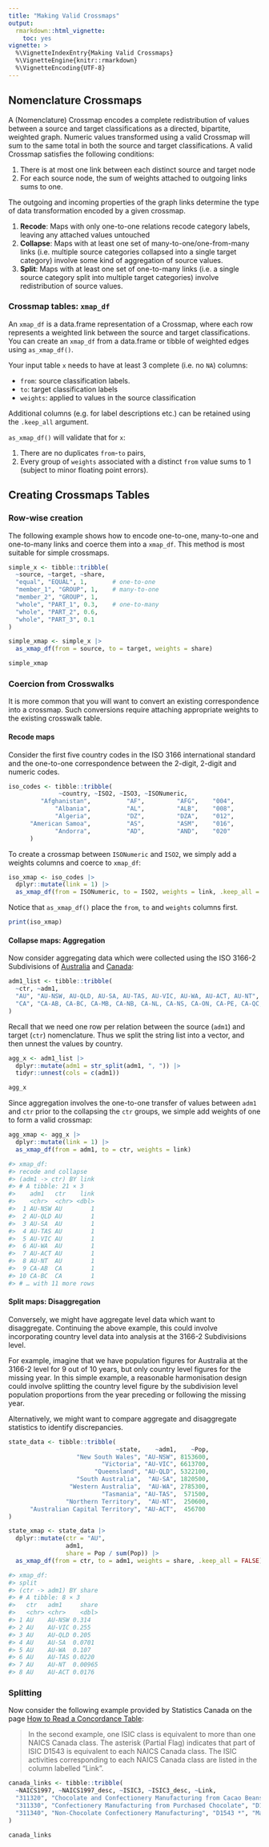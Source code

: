 ```yaml
---
title: "Making Valid Crossmaps"
output:
  rmarkdown::html_vignette:
    toc: yes
vignette: >
  %\VignetteIndexEntry{Making Valid Crossmaps}
  %\VignetteEngine{knitr::rmarkdown}
  %\VignetteEncoding{UTF-8}
---
```


## Nomenclature Crossmaps

A (Nomenclature) Crossmap encodes a complete redistribution of values between a source and target classifications as a directed, bipartite, weighted graph. Numeric values transformed using a valid Crossmap will sum to the same total in both the source and target classifications. A valid Crossmap satisfies the following conditions:

1.  There is at most one link between each distinct source and target node
2.  For each source node, the sum of weights attached to outgoing links sums to one.

The outgoing and incoming properties of the graph links determine the type of data transformation encoded by a given crossmap.

1.  **Recode**: Maps with only one-to-one relations recode category labels, leaving any attached values untouched
2.  **Collapse**: Maps with at least one set of many-to-one/one-from-many links (i.e. multiple source categories collapsed into a single target category) involve some kind of aggregation of source values.
3.  **Split**: Maps with at least one set of one-to-many links (i.e. a single source category split into multiple target categories) involve redistribution of source values.

### Crossmap tables: `xmap_df`

An `xmap_df` is a data.frame representation of a Crossmap, where each row represents a weighted link between the source and target classifications. You can create an `xmap_df` from a data.frame or tibble of weighted edges using `as_xmap_df()`.

Your input table `x` needs to have at least 3 complete (i.e. no `NA`) columns:

-   `from`: source classification labels.
-   `to`: target classification labels
-   `weights`: applied to values in the source classification

Additional columns (e.g. for label descriptions etc.) can be retained using the `.keep_all` argument.

`as_xmap_df()` will validate that for `x`:

1.  There are no duplicates `from`-`to` pairs,
2.  Every group of `weights` associated with a distinct `from` value sums to 1 (subject to minor floating point errors).

## Creating Crossmaps Tables

### Row-wise creation

The following example shows how to encode one-to-one, many-to-one and one-to-many links and coerce them into a `xmap_df`. This method is most suitable for simple crossmaps.

```r
simple_x <- tibble::tribble(
  ~source, ~target, ~share,
  "equal", "EQUAL", 1,       # one-to-one
  "member_1", "GROUP", 1,    # many-to-one
  "member_2", "GROUP", 1,
  "whole", "PART_1", 0.3,    # one-to-many
  "whole", "PART_2", 0.6,
  "whole", "PART_3", 0.1
)

simple_xmap <- simple_x |>
  as_xmap_df(from = source, to = target, weights = share)

simple_xmap
```

### Coercion from Crosswalks

It is more common that you will want to convert an existing correspondence into a crossmap. Such conversions require attaching appropriate weights to the existing crosswalk table.

#### Recode maps

Consider the first five country codes in the ISO 3166 international standard and the one-to-one correspondence between the 2-digit, 2-digit and numeric codes.

```r
iso_codes <- tibble::tribble(
              ~country, ~ISO2, ~ISO3, ~ISONumeric,
         "Afghanistan",          "AF",         "AFG",    "004",
             "Albania",          "AL",         "ALB",    "008",
             "Algeria",          "DZ",         "DZA",    "012",
      "American Samoa",          "AS",         "ASM",    "016",
             "Andorra",          "AD",         "AND",    "020"
      )
```

To create a crossmap between `ISONumeric` and `ISO2`, we simply add a weights columns and coerce to `xmap_df`:

```r
iso_xmap <- iso_codes |>
  dplyr::mutate(link = 1) |>
  as_xmap_df(from = ISONumeric, to = ISO2, weights = link, .keep_all = TRUE)
```

Notice that `as_xmap_df()` place the `from`, `to` and `weights` columns first.

```r
print(iso_xmap)
```

#### Collapse maps: Aggregation

Now consider aggregating data which were collected using the ISO 3166-2 Subdivisions of [Australia](https://en.wikipedia.org/w/index.php?title=ISO_3166-2:AU&oldid=1110907059) and [Canada](https://en.wikipedia.org/w/index.php?title=ISO_3166-2:CA&oldid=1110906706):

```r
adm1_list <- tibble::tribble(
  ~ctr, ~adm1,
  "AU", "AU-NSW, AU-QLD, AU-SA, AU-TAS, AU-VIC, AU-WA, AU-ACT, AU-NT",
  "CA", "CA-AB, CA-BC, CA-MB, CA-NB, CA-NL, CA-NS, CA-ON, CA-PE, CA-QC, CA-SK, CA-NT, CA-NU, CA-YT"
)
```

Recall that we need one row per relation between the source (`adm1`) and target (`ctr`) nomenclature. Thus we split the string list into a vector, and then unnest the values by country.

```r
agg_x <- adm1_list |> 
  dplyr::mutate(adm1 = str_split(adm1, ", ")) |>
  tidyr::unnest(cols = c(adm1))

agg_x
```

Since aggregation involves the one-to-one transfer of values between `adm1` and `ctr` prior to the collapsing the `ctr` groups, we simple add weights of one to form a valid crossmap:

```r
agg_xmap <- agg_x |>
  dplyr::mutate(link = 1) |>
  as_xmap_df(from = adm1, to = ctr, weights = link)

#> xmap_df:
#> recode and collapse
#> (adm1 -> ctr) BY link
#> # A tibble: 21 × 3
#>    adm1   ctr    link
#>    <chr>  <chr> <dbl>
#>  1 AU-NSW AU        1
#>  2 AU-QLD AU        1
#>  3 AU-SA  AU        1
#>  4 AU-TAS AU        1
#>  5 AU-VIC AU        1
#>  6 AU-WA  AU        1
#>  7 AU-ACT AU        1
#>  8 AU-NT  AU        1
#>  9 CA-AB  CA        1
#> 10 CA-BC  CA        1
#> # … with 11 more rows
```

#### Split maps: Disaggregation

Conversely, we might have aggregate level data which want to disaggregate. Continuing the above example, this could involve incorporating country level data into analysis at the 3166-2 Subdivisions level.

For example, imagine that we have population figures for Australia at the 3166-2 level for 9 out of 10 years, but only country level figures for the missing year. In this simple example, a reasonable harmonisation design could involve splitting the country level figure by the subdivision level population proportions from the year preceding or following the missing year.

Alternatively, we might want to compare aggregate and disaggregate statistics to identify discrepancies.

```r
state_data <- tibble::tribble(
                              ~state,    ~adm1,    ~Pop,
                   "New South Wales", "AU-NSW", 8153600,
                          "Victoria", "AU-VIC", 6613700,
                        "Queensland", "AU-QLD", 5322100,
                   "South Australia",  "AU-SA", 1820500,
                 "Western Australia",  "AU-WA", 2785300,
                          "Tasmania", "AU-TAS",  571500,
                "Northern Territory",  "AU-NT",  250600,
      "Australian Capital Territory", "AU-ACT",  456700
)

state_xmap <- state_data |>
  dplyr::mutate(ctr = "AU",
                adm1,
                share = Pop / sum(Pop)) |>
  as_xmap_df(from = ctr, to = adm1, weights = share, .keep_all = FALSE)

#> xmap_df:
#> split
#> (ctr -> adm1) BY share
#> # A tibble: 8 × 3
#>   ctr   adm1     share
#>   <chr> <chr>    <dbl>
#> 1 AU    AU-NSW 0.314
#> 2 AU    AU-VIC 0.255
#> 3 AU    AU-QLD 0.205
#> 4 AU    AU-SA  0.0701
#> 5 AU    AU-WA  0.107
#> 6 AU    AU-TAS 0.0220
#> 7 AU    AU-NT  0.00965
#> 8 AU    AU-ACT 0.0176
```

### Splitting

Now consider the following example provided by Statistics Canada on the page [How to Read a Concordance Table](https://www.statcan.gc.ca/en/subjects/standard/concordances/concordanc_tabl3):

> In the second example, one ISIC class is equivalent to more than one NAICS Canada class. The asterisk (Partial Flag) indicates that part of ISIC D1543 is equivalent to each NAICS Canada class. The ISIC activities corresponding to each NAICS Canada class are listed in the column labelled "Link".

```r
canada_links <- tibble::tribble(
  ~NAICS1997, ~NAICS1997_desc, ~ISIC3, ~ISIC3_desc, ~Link,
  "311320", "Chocolate and Confectionery Manufacturing from Cacao Beans", "D1543 *", "Manufacture of cocoa, chocolate and sugar confectionery", "Chocolate and confectionery, made from cacao beans",
  "311330", "Confectionery Manufacturing from Purchased Chocolate", "D1543 *", "Manufacture of cocoa, chocolate and sugar confectionery", "Confectionery, made from purchased chocolate",
  "311340", "Non-Chocolate Confectionery Manufacturing", "D1543 *", "Manufacture of cocoa, chocolate and sugar confectionery", "Non-chocolate confectionery, manufacturing"
)

canada_links
```
